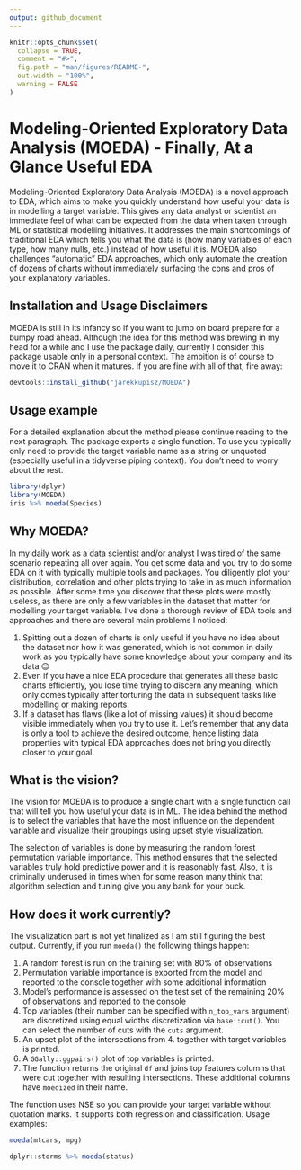 ```yaml
---
output: github_document
---
```


<!-- README.md is generated from README.Rmd. Please edit that file -->

```r
knitr::opts_chunk$set(
  collapse = TRUE,
  comment = "#>",
  fig.path = "man/figures/README-",
  out.width = "100%",
  warning = FALSE
)
```

# Modeling-Oriented Exploratory Data Analysis (MOEDA) - Finally, At a Glance Useful EDA

Modeling-Oriented Exploratory Data Analysis (MOEDA) is a novel approach to EDA, which aims to make you quickly understand how useful your data is in modelling a target variable. This gives any data analyst or scientist an immediate feel of what can be expected from the data when taken through ML or statistical modelling initiatives. It addresses the main shortcomings of traditional EDA which tells you what the data is (how many variables of each type, how many nulls, etc.) instead of how useful it is. MOEDA also challenges “automatic” EDA approaches, which only automate the creation of dozens of charts without immediately surfacing the cons and pros of your explanatory variables.

## Installation and Usage Disclaimers	

MOEDA is still in its infancy so if you want to jump on board prepare for a bumpy road ahead. Although the idea for this method was brewing in my head for a while and I use the package daily, currently I consider this package usable only in a personal context. The ambition is of course to move it to CRAN when it matures. If you are fine with all of that, fire away:

``` r
devtools::install_github("jarekkupisz/MOEDA")
```

## Usage example

For a detailed explanation about the method please continue reading to the next paragraph. The package exports a single function. To use you typically only need to provide the target variable name as a string or unquoted (especially useful in a tidyverse piping context). You don’t need to worry about the rest.

```r
library(dplyr)
library(MOEDA)
iris %>% moeda(Species)
```

## Why MOEDA?

In my daily work as a data scientist and/or analyst I was tired of the same scenario repeating all over again. You get some data and you try to do some EDA on it with typically multiple tools and packages. You diligently plot your distribution, correlation and other plots trying to take in as much information as possible. After some time you discover that these plots were mostly useless, as there are only a few variables in the dataset that matter for modelling your target variable. I’ve done a thorough review of EDA tools and approaches and there are several main problems I noticed:

1. Spitting out a dozen of charts is only useful if you have no idea about the dataset nor how it was generated, which is not common in daily work as you typically have some knowledge about your company and its data 😊
2. Even if you have a nice EDA procedure that generates all these basic charts efficiently, you lose time trying to discern any meaning, which only comes typically after torturing the data in subsequent tasks like modelling or making reports. 
3. If a dataset has flaws (like a lot of missing values) it should become visible immediately when you try to use it. Let’s remember that any data is only a tool to achieve the desired outcome, hence listing data properties with typical EDA approaches does not bring you directly closer to your goal. 

## What is the vision?

The vision for MOEDA is to produce a single chart with a single function call that will tell you how useful your data is in ML. The idea behind the method is to select the variables that have the most influence on the dependent variable and visualize their groupings using upset style visualization. 

The selection of variables is done by measuring the random forest permutation variable importance. This method ensures that the selected variables truly hold predictive power and it is reasonably fast. Also, it is criminally underused in times when for some reason many think that algorithm selection and tuning give you any bank for your buck. 

## How does it work currently?

The visualization part is not yet finalized as I am still figuring the best output. Currently, if you run `moeda()` the following things happen:

1. A random forest is run on the training set with 80% of observations
2. Permutation variable importance is exported from the model and reported to the console together with some additional information
3. Model’s performance is assessed on the test set of the remaining 20% of observations and reported to the console
4. Top variables (their number can be specified with `n_top_vars` argument) are discretized using equal widths discretization via `base::cut()`. You can select the number of cuts with the `cuts` argument. 
5. An upset plot of the intersections from 4. together with target variables is printed.
6. A `GGally::ggpairs()` plot of top variables is printed.
7. The function returns the original `df` and joins top features columns that were cut together with resulting intersections. These additional columns have `moedized` in their name.

The function uses NSE so you can provide your target variable without quotation marks. It supports both regression and classification. Usage examples:

```r
moeda(mtcars, mpg)
```

```r
dplyr::storms %>% moeda(status)
```



